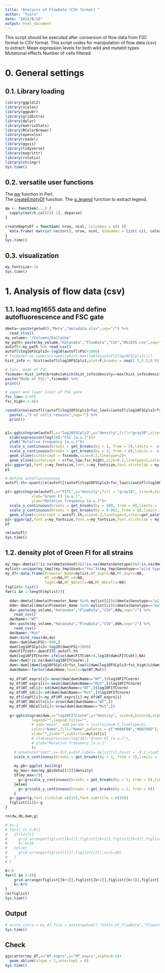 ```yaml
---
title: "Analysis of FlowData (CSV format) "
author: "Tsuru"
date: "2022/8/16"
output: html_document
---
```


This script should be executed after conversion of flow data from FSC format to CSV format.
This script codes for manipulation of flow data (csv) to extract:
Mean expression levels for both wild and mutatnt types
Mutational effects
Number of cells filtered


# 0. General settings
## 0.1. Library loading
```r
library(ggplot2)
library(scales)
library(ggpubr)
library(gridExtra)
library(dplyr)
library(matrixStats)
library(RColorBrewer)
library(openxlsx)
library(readxl)
library(ggsci)
library(tidyverse)
library(magrittr)
library(rstatix)
library(stringr)
Sys.time()
```

## 0.2. versatile user functions
The [qw](https://ja.coder.work/so/r/240447) function in Perl.  
The [createEmptyDf](https://htsuda.net/archives/2560) function.
The [g_legend](https://github.com/hadley/ggplot2/wiki/Share-a-legend-between-two-ggplot2-graphs) function to extract legend.
```r
qw <- function(...) {
  sapply(match.call()[-1], deparse)
}

createEmptyDf = function( nrow, ncol, colnames = c() ){
  data.frame( matrix( vector(), nrow, ncol, dimnames = list( c(), colnames ) ) )
}
Sys.time()
```

## 0.3. visualization
```r
my_fontsize<-16
Sys.time()
```

# 1. Analysis of flow data (csv)
## 1.1. load mg1655 data and define autofluorescence and FSC gate
```r
dmeta<-paste(getwd(),"Meta","metadata.xlsx",sep="/") %>%
  read_xlsx()
my_volume<-"/Volumes/DailyUse"
my_path<-paste(my_volume,"Hatanaka","FlowData","CSV","MG1655.csv",sep="/")
autofl<-my_path %>% read_csv()
autofl$log10FSCpls3<-log10(autofl$FSC+1000)
# fscmode<-as.numeric(names(which.max(table(autofl$log10FSCpls3))))
hist_info <- hist(autofl$log10FSCpls3,plot=F,breaks = seq(2.5,5.5,0.01))               # Extract histogram information

# Calc. mode of FSC
fscmode<-hist_info$breaks[which(hist_info$density==max(hist_info$densit))]
paste("Mode of FSC:",fscmode) %>%
print()

# upper and lower limit of FSC gate
fsc_low<-3.675
fsc_high<-3.864

round(nrow(autofl[(autofl$log10FSCpls3>fsc_low)&(autofl$log10FSCpls3<fsc_high),])/nrow(autofl)*100) %>%
  paste(.,"% of cells remains",sep="") %>%
  print()


p1<-gghistogram(autofl,x="log10FSCpls3",y="density",fill="gray10",size=0,bins=50)+
  xlab(expression(log[10]~"FSC [a.u.]"))+
  ylab("Relative frequency [a.u.]")+
  scale_x_continuous(breaks = get_breaks(by = 1, from = 3),limits =  c(2.7, 5.5))+
  scale_y_continuous(breaks = get_breaks(by = 1, from = 0),limits =  c(0, 2.5))+
  geom_vline(xintercept = fscmode,size=0.2,linetype=2)+
  geom_vline(xintercept = c(fsc_low,fsc_high),size=0.2,linetype=2,color=get_palette("lancet",2)[2])
p1<-ggpar(p1,font.y=my_fontsize,font.x=my_fontsize,font.xtickslab = my_fontsize,font.ytickslab = my_fontsize)
p1

# Define autofluorescence
autofl.th<-quantile(autofl[(autofl$log10FSCpls3>fsc_low)&(autofl$log10FSCpls3<fsc_high),]$FITC,0.995) 

p2<-gghistogram(autofl,x="FITC",y="density",fill = "gray10", size=0,bins=50,
            xlab="Green FI [a.u.]",
            ylab="Relative frequency [a.u.]")+
  scale_x_continuous(breaks = get_breaks(by = 500, from = 0),limits =  c(-300, 1100))+
  scale_y_continuous(breaks = get_breaks(by = 0.002, from = 0),limits =  c(0, 0.0045))+
  geom_vline(xintercept = autofl.th,size=0.2,linetype=2,color=get_palette("lancet",2)[2])
p2<-ggpar(p2,font.y=my_fontsize,font.x=my_fontsize,font.xtickslab = my_fontsize,font.ytickslab = my_fontsize)
p2

rm(autofl)
Sys.time()
```

## 1.2. density plot of Green FI for all strains
```r
my_tmp<-dmeta[(!is.na(dmeta$Used))&(!is.na(dmeta$Genotype))&(!is.na(dmeta$Type)),]
mylist<-unique(my_tmp[(my_tmp$Used=="Yes")&(my_tmp$Genotype=="wild type")&(my_tmp$Type=="Promoter"),]$Promoter_Name)
my_df<-data.frame(Promoter_Name=mylist,WT_exprs=NA,MT_exprs=NA,
                  WT_sd=NA,MT_sd=NA,
                  logFC=NA,WT_NbCells=NA,MT_NbCells=NA)
figlist<-list()
for(i in 1:length(mylist)){
  
  ddw<-dmeta[(dmeta$Promoter_Name %in% mylist[i])&(dmeta$Genotype=="wild type"),]$CSV_filename_new
  ddm<-dmeta[(dmeta$Promoter_Name %in% mylist[i])&(dmeta$Genotype=="mutant library"),]$CSV_filename_new
  dw<-paste(my_volume,"Hatanaka","FlowData","CSV",ddw,sep="/") %>%
    read_csv()
  dw$Name<-"WT"
  dm<-paste(my_volume,"Hatanaka","FlowData","CSV",ddm,sep="/") %>%
    read_csv()
  dm$Name<-"Mut"
  dwm<-bind_rows(dm,dw)
  dwm<-dwm[dwm$FSC>-999,]
  dwm$log10FSCpls3<-log10(dwm$FSC+1000)
  dwm$FITCsbt<-dwm$FITC-autofl.th
  dwm$log10FITCnorm<-ifelse(dwm$FITCsbt>0,log10(dwm$FITCsbt),NA)
  dwm<-dwm[!is.na(dwm$log10FITCnorm),]
  dwm<-dwm[(dwm$log10FSCpls3>fsc_low)&(dwm$log10FSCpls3<fsc_high)&(dwm$PE<1000),]
  dwm$Name<-factor(dwm$Name,levels=qw(WT,Mut))
  
  my_df$WT_exprs[i]<-mean(dwm[dwm$Name=="WT",]$log10FITCnorm)
  my_df$MT_exprs[i]<-mean(dwm[dwm$Name=="Mut",]$log10FITCnorm)
  my_df$WT_sd[i]<-sd(dwm[dwm$Name=="WT",]$log10FITCnorm)
  my_df$MT_sd[i]<-sd(dwm[dwm$Name=="Mut",]$log10FITCnorm)
  my_df$logFC[i]<-my_df$MT_exprs[i]-my_df$WT_exprs[i]
  my_df$WT_NbCells[i]<-nrow(dwm[dwm$Name=="WT",])
  my_df$MT_NbCells[i]<-nrow(dwm[dwm$Name=="Mut",])
  
  g<-gghistogram(dwm,x="log10FITCnorm",y="density", size=0,bins=50,alpha=0.4,
            legend="",legend.title="",
            # add="mean", add.params = list(size=0.5,linetype=5),
            color="Name",fill="Name",palette = c("#00AFBB","#D870AD"),
            xlab="",ylab="",subtitle=mylist[i]
            # xlab=expression(log[10]~"Green FI [a.u.]"),
            # ylab="Relative frequency [a.u.]"
            )+
    # annotate("text",x=-Inf,y=Inf,label= mylist[i],hjust = -0.2,vjust = 1,size=5)+
    scale_x_continuous(breaks = get_breaks(by = 1, from = 1),limits =  c(1, 5))
    
    my_gb<-ggplot_build(g)
    my_max<-max(my_gb$data[[1]]$density)
    if(my_max<2){
      g<-g+scale_y_continuous(breaks = get_breaks(by = 1, from = 0),limits = c(0,2))
    }else{
      g<-g+scale_y_continuous(breaks = get_breaks(by = 1, from = 0))
    }
  g<-ggpar(g,font.tickslab =c(15),font.subtitle = c(20))
  figlist[[i]]<-g
}

rm(dw,dm,dwm,g)

# k<-1
# for(l in 1:8){
#   if(l<=7){
#     grid.arrange(figlist[[k+1]],figlist[[k+2]],figlist[[k+3]],figlist[[k+4]],figlist[[k+5]],figlist[[k+6]],figlist[[k+7]],figlist[[k+8]],figlist[[k+9]],figlist[[k+10]],nrow=1)
#     k<-k+10
#   }else{
#     grid.arrange(figlist[[1]],figlist[[2]],ncol=10)
#   }
# }

k<-0
for(l in 1:9){
    grid.arrange(figlist[[k+1]],figlist[[k+2]],figlist[[k+3]],figlist[[k+4]],figlist[[k+5]],figlist[[k+6]],figlist[[k+7]],figlist[[k+8]],nrow=1)
    k<-k+8
}
rm(figlist)
Sys.time()
```
## Output
```r
# write_csv(x = my_df,file = paste(getwd(),"Stats_of_FlowData","flowstats.csv",sep="/"))
Sys.time()
```


## Check
```r
ggscatter(my_df,x="WT_exprs",y="MT_exprs",alpha=0.5)+
  geom_abline(slope = 1,intercept = 0)
Sys.time()
```
